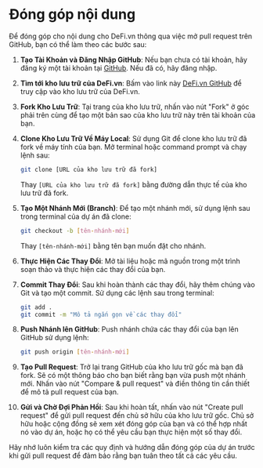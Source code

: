 # Đóng góp nội dung

Để đóng góp cho nội dung cho DeFi.vn thông qua việc mở pull request trên GitHub, bạn có thể làm theo các bước sau:

1. **Tạo Tài Khoản và Đăng Nhập GitHub**: Nếu bạn chưa có tài khoản, hãy đăng ký một tài khoản tại [GitHub](https://github.com). Nếu đã có, hãy đăng nhập.

2. **Tìm tới kho lưu trữ của DeFi.vn**: Bấm vào link này [DeFi.vn GitHub](https://github.com/defivn/defivn) để truy cập vào kho lưu trữ của DeFi.vn.

3. **Fork Kho Lưu Trữ**: Tại trang của kho lưu trữ, nhấn vào nút "Fork" ở góc phải trên cùng để tạo một bản sao của kho lưu trữ này trên tài khoản của bạn.

4. **Clone Kho Lưu Trữ Về Máy Local**: Sử dụng Git để clone kho lưu trữ đã fork về máy tính của bạn. Mở terminal hoặc command prompt và chạy lệnh sau:
   ```bash
   git clone [URL của kho lưu trữ đã fork]
   ```
   Thay `[URL của kho lưu trữ đã fork]` bằng đường dẫn thực tế của kho lưu trữ đã fork.

5. **Tạo Một Nhánh Mới (Branch)**: Để tạo một nhánh mới, sử dụng lệnh sau trong terminal của dự án đã clone:
   ```bash
   git checkout -b [tên-nhánh-mới]
   ```
   Thay `[tên-nhánh-mới]` bằng tên bạn muốn đặt cho nhánh.

6. **Thực Hiện Các Thay Đổi**: Mở tài liệu hoặc mã nguồn trong một trình soạn thảo và thực hiện các thay đổi của bạn.

7. **Commit Thay Đổi**: Sau khi hoàn thành các thay đổi, hãy thêm chúng vào Git và tạo một commit. Sử dụng các lệnh sau trong terminal:
   ```bash
   git add .
   git commit -m "Mô tả ngắn gọn về các thay đổi"
   ```

8. **Push Nhánh lên GitHub**: Push nhánh chứa các thay đổi của bạn lên GitHub sử dụng lệnh:
   ```bash
   git push origin [tên-nhánh-mới]
   ```

9. **Tạo Pull Request**: Trở lại trang GitHub của kho lưu trữ gốc mà bạn đã fork. Sẽ có một thông báo cho bạn biết rằng bạn vừa push một nhánh mới. Nhấn vào nút "Compare & pull request" và điền thông tin cần thiết để mô tả pull request của bạn.

10. **Gửi và Chờ Đợi Phản Hồi**: Sau khi hoàn tất, nhấn vào nút "Create pull request" để gửi pull request đến chủ sở hữu của kho lưu trữ gốc. Chủ sở hữu hoặc cộng đồng sẽ xem xét đóng góp của bạn và có thể hợp nhất nó vào dự án, hoặc họ có thể yêu cầu bạn thực hiện một số thay đổi. 

Hãy nhớ luôn kiểm tra các quy định và hướng dẫn đóng góp của dự án trước khi gửi pull request để đảm bảo rằng bạn tuân theo tất cả các yêu cầu.